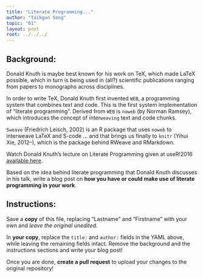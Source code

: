 ```yaml
---
title: "Literate Programming..."
author: "Taikgun Song"
topic: "01"
layout: post
root: ../../../
---
```


## Background:

Donald Knuth is maybe best known for his work on TeX, which made LaTeX possible, which in turn is being used in (all?) scientific publications ranging from papers to monographs across disciplines.

In order to write TeX, Donald Knuth first invented `WEB`, a programming system that combines text and code.  This is the first system implementation of "literate programming". Derived from  `WEB` is `noweb` (by Norman Ramsey), which introduces the concept of inter`weaving` text and code chunks.

`Sweave` (Friedrich Leisch, 2002) is an R package that uses `noweb` to interweave LaTeX and S-code ... and that brings us finally to `knitr` (Yihui Xie, 2012--), which is the package behind RWeave and RMarkdown. 



Watch Donald Knuth's lecture on Literate Programming given at useR!2016 [available here](https://channel9.msdn.com/Events/useR-international-R-User-conference/useR2016/Literate-Programming).


Based on the idea behind literate programming that Donald Knuth discusses in his talk, 
write a blog post on **how you have or could make use of literate programming in your work**. 


## Instructions:
Save a **copy** of this file, replacing "Lastname" and "Firstname" with your own and *leave the original unedited*.

In **your copy**, replace the `title:` and `author:` fields in the YAML above, while leaving the remaining fields intact. Remove the background and the instructions sections and write your blog post!

Once you are done, **create a pull request** to upload your changes to the original repository!

